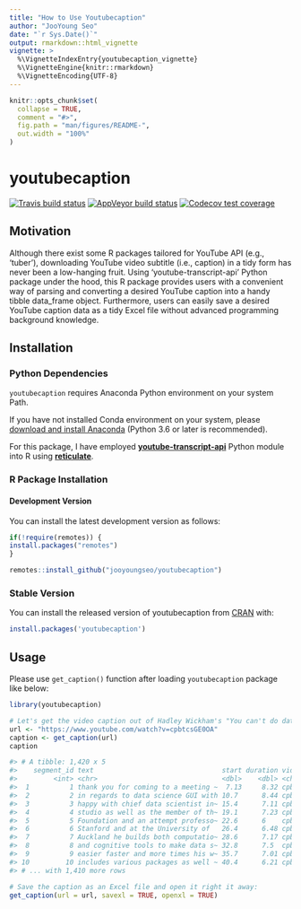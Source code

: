 ```yaml
---
title: "How to Use Youtubecaption"
author: "JooYoung Seo"
date: "`r Sys.Date()`"
output: rmarkdown::html_vignette
vignette: >
  %\VignetteIndexEntry{youtubecaption_vignette}
  %\VignetteEngine{knitr::rmarkdown}
  %\VignetteEncoding{UTF-8}
---
```


```r
knitr::opts_chunk$set(
  collapse = TRUE,
  comment = "#>",
  fig.path = "man/figures/README-",
  out.width = "100%"
)
```

# youtubecaption

<!-- badges: start -->
[![Travis build status](https://travis-ci.org/jooyoungseo/youtubecaption.svg?branch=master)](https://travis-ci.org/jooyoungseo/youtubecaption)
[![AppVeyor build status](https://ci.appveyor.com/api/projects/status/github/jooyoungseo/youtubecaption?branch=master&svg=true)](https://ci.appveyor.com/project/jooyoungseo/youtubecaption)
[![Codecov test coverage](https://codecov.io/gh/jooyoungseo/youtubecaption/branch/master/graph/badge.svg)](https://codecov.io/gh/jooyoungseo/youtubecaption?branch=master)
<!-- badges: end -->

## Motivation

Although there exist some R packages tailored for YouTube API (e.g., 'tuber'), downloading YouTube video subtitle (i.e., caption) in a tidy form has never been a low-hanging fruit. Using 'youtube-transcript-api' Python package under the hood, this R package provides users with a convenient way of parsing and converting a desired YouTube caption into a handy tibble data_frame object. Furthermore, users can easily save a desired YouTube caption data as a tidy Excel file without advanced programming background knowledge.

## Installation

### Python Dependencies

`youtubecaption` requires Anaconda Python environment on your system Path.

If you have not installed Conda environment on your system, please [download and install Anaconda](https://www.anaconda.com/download/) (Python 3.6 or later is recommended).

For this package, I have employed [**youtube-transcript-api**](https://pypi.org/project/youtube-transcript-api/) Python module into R using [**reticulate**](https://rstudio.github.io/reticulate/).

### R Package Installation

#### Development Version

You can install the latest development version as follows:

```r
if(!require(remotes)) {
install.packages("remotes")
}

remotes::install_github("jooyoungseo/youtubecaption")
```

### Stable Version

You can install the released version of youtubecaption from [CRAN](https://CRAN.R-project.org) with:

```r
install.packages('youtubecaption')
```

## Usage

Please use `get_caption()` function after loading `youtubecaption` package like below:

```r
library(youtubecaption)

# Let's get the video caption out of Hadley Wickham's "You can't do data science in a GUI":
url <- "https://www.youtube.com/watch?v=cpbtcsGE0OA"
caption <- get_caption(url)
caption

#> # A tibble: 1,420 x 5
#>    segment_id text                                start duration vid       
#>         <int> <chr>                               <dbl>    <dbl> <chr>     
#>  1          1 thank you for coming to a meeting ~  7.13     8.32 cpbtcsGE0~
#>  2          2 in regards to data science GUI with 10.7      8.44 cpbtcsGE0~
#>  3          3 happy with chief data scientist in~ 15.4      7.11 cpbtcsGE0~
#>  4          4 studio as well as the member of th~ 19.1      7.23 cpbtcsGE0~
#>  5          5 Foundation and an attempt professo~ 22.6      6    cpbtcsGE0~
#>  6          6 Stanford and at the University of   26.4      6.48 cpbtcsGE0~
#>  7          7 Auckland he builds both computatio~ 28.6      7.17 cpbtcsGE0~
#>  8          8 and cognitive tools to make data s~ 32.8      7.5  cpbtcsGE0~
#>  9          9 easier faster and more times his w~ 35.7      7.01 cpbtcsGE0~
#> 10         10 includes various packages as well ~ 40.4      6.21 cpbtcsGE0~
#> # ... with 1,410 more rows

# Save the caption as an Excel file and open it right it away:
get_caption(url = url, savexl = TRUE, openxl = TRUE)
```
